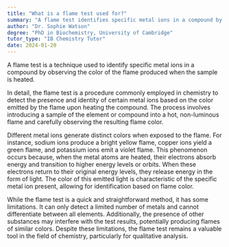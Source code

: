 ```yaml
---
title: "What is a flame test used for?"
summary: "A flame test identifies specific metal ions in a compound by analyzing the color produced when the compound is heated in a flame."
author: "Dr. Sophie Watson"
degree: "PhD in Biochemistry, University of Cambridge"
tutor_type: "IB Chemistry Tutor"
date: 2024-01-20
---
```


A flame test is a technique used to identify specific metal ions in a compound by observing the color of the flame produced when the sample is heated.

In detail, the flame test is a procedure commonly employed in chemistry to detect the presence and identity of certain metal ions based on the color emitted by the flame upon heating the compound. The process involves introducing a sample of the element or compound into a hot, non-luminous flame and carefully observing the resulting flame color.

Different metal ions generate distinct colors when exposed to the flame. For instance, sodium ions produce a bright yellow flame, copper ions yield a green flame, and potassium ions emit a violet flame. This phenomenon occurs because, when the metal atoms are heated, their electrons absorb energy and transition to higher energy levels or orbits. When these electrons return to their original energy levels, they release energy in the form of light. The color of this emitted light is characteristic of the specific metal ion present, allowing for identification based on flame color.

While the flame test is a quick and straightforward method, it has some limitations. It can only detect a limited number of metals and cannot differentiate between all elements. Additionally, the presence of other substances may interfere with the test results, potentially producing flames of similar colors. Despite these limitations, the flame test remains a valuable tool in the field of chemistry, particularly for qualitative analysis.
    